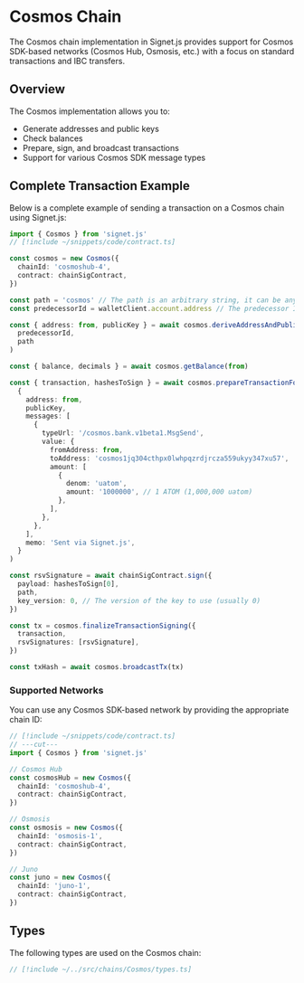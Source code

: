 # Cosmos Chain

The Cosmos chain implementation in Signet.js provides support for Cosmos SDK-based networks (Cosmos Hub, Osmosis, etc.) with a focus on standard transactions and IBC transfers.

## Overview

The Cosmos implementation allows you to:

- Generate addresses and public keys
- Check balances
- Prepare, sign, and broadcast transactions
- Support for various Cosmos SDK message types

## Complete Transaction Example

Below is a complete example of sending a transaction on a Cosmos chain using Signet.js:

```ts twoslash
import { Cosmos } from 'signet.js'
// [!include ~/snippets/code/contract.ts]

const cosmos = new Cosmos({
  chainId: 'cosmoshub-4',
  contract: chainSigContract,
})

const path = 'cosmos' // The path is an arbitrary string, it can be anything, each path will map to a different address/key
const predecessorId = walletClient.account.address // The predecessor ID is your wallet/contract address that will call the ChainSignatureContract

const { address: from, publicKey } = await cosmos.deriveAddressAndPublicKey(
  predecessorId,
  path
)

const { balance, decimals } = await cosmos.getBalance(from)

const { transaction, hashesToSign } = await cosmos.prepareTransactionForSigning(
  {
    address: from,
    publicKey,
    messages: [
      {
        typeUrl: '/cosmos.bank.v1beta1.MsgSend',
        value: {
          fromAddress: from,
          toAddress: 'cosmos1jq304cthpx0lwhpqzrdjrcza559ukyy347xu57',
          amount: [
            {
              denom: 'uatom',
              amount: '1000000', // 1 ATOM (1,000,000 uatom)
            },
          ],
        },
      },
    ],
    memo: 'Sent via Signet.js',
  }
)

const rsvSignature = await chainSigContract.sign({
  payload: hashesToSign[0],
  path,
  key_version: 0, // The version of the key to use (usually 0)
})

const tx = cosmos.finalizeTransactionSigning({
  transaction,
  rsvSignatures: [rsvSignature],
})

const txHash = await cosmos.broadcastTx(tx)
```

### Supported Networks

You can use any Cosmos SDK-based network by providing the appropriate chain ID:

```ts twoslash
// [!include ~/snippets/code/contract.ts]
// ---cut---
import { Cosmos } from 'signet.js'

// Cosmos Hub
const cosmosHub = new Cosmos({
  chainId: 'cosmoshub-4',
  contract: chainSigContract,
})

// Osmosis
const osmosis = new Cosmos({
  chainId: 'osmosis-1',
  contract: chainSigContract,
})

// Juno
const juno = new Cosmos({
  chainId: 'juno-1',
  contract: chainSigContract,
})
```

## Types

The following types are used on the Cosmos chain:

```ts twoslash
// [!include ~/../src/chains/Cosmos/types.ts]
```
